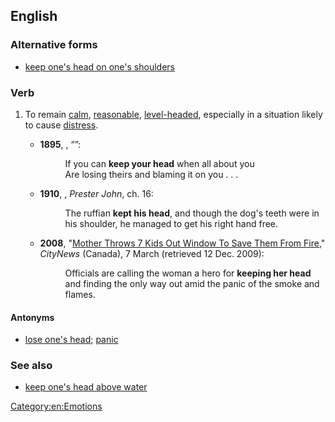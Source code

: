 ==English==

===Alternative forms===
* [[keep one's head on one's shoulders]]

===Verb===
{{head|en|verb|head=[[keep]] [[one]][['s]] [[head]]}}

# {{label|en|idiomatic}} To remain [[calm]], [[reasonable]], [[level-headed]], especially in a situation likely to cause [[distress]].
#* '''1895''', {{w|Rudyard Kipling}}, “{{w|If—}}”:
#*: If you can '''keep your head''' when all about you
#*: Are losing theirs and blaming it on you . . .
#* '''1910''', {{w|John Buchan}}, ''Prester John'', ch. 16:
#*: The ruffian '''kept his head''', and though the dog's teeth were in his shoulder, he managed to get his right hand free.
#* '''2008''', "[http://www.citytv.com/toronto/citynews/news/local/article/21272--mother-throws-7-kids-out-window-to-save-them-from-fire Mother Throws 7 Kids Out Window To Save Them From Fire]," ''CityNews'' (Canada), 7 March (retrieved 12 Dec. 2009):
#*: Officials are calling the woman a hero for '''keeping her head''' and finding the only way out amid the panic of the smoke and flames.

====Antonyms====
* [[lose one's head]]; [[panic]]

===See also===
* [[keep one's head above water]]

[[Category:en:Emotions]]